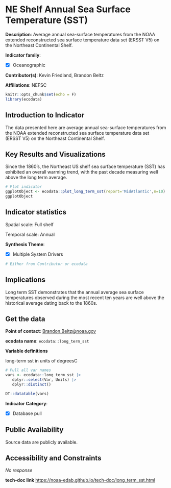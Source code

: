 # NE Shelf Annual Sea Surface Temperature (SST) {#long_term_sst}

**Description**: Average annual sea-surface temperatures from the NOAA extended reconstructed sea surface temperature data set (ERSST V5) on the Northeast Continental Shelf.

**Indicator family**: 

- [X] Oceanographic


**Contributor(s)**: Kevin Friedland, Brandon Beltz

**Affiliations**: NEFSC

```{r echo=FALSE}
knitr::opts_chunk$set(echo = F)
library(ecodata)
```
## Introduction to Indicator
The data presented here are average annual sea-surface temperatures from the NOAA extended reconstructed sea surface temperature data set (ERSST V5) on the Northeast Continental Shelf.

## Key Results and Visualizations
Since the 1860’s, the Northeast US shelf sea surface temperature (SST) has exhibited an overall warming trend, with the past decade measuring well above the long term average.

```{r plot_long_term_sstMAB}
# Plot indicator
ggplotObject <- ecodata::plot_long_term_sst(report='MidAtlantic',n=10)
ggplotObject
```


## Indicator statistics 
Spatial scale: Full shelf

Temporal scale: Annual

**Synthesis Theme**:

- [X] Multiple System Drivers


```{r autostats_long_term_sst}
# Either from Contributor or ecodata
```

## Implications
Long term SST demonstrates that the annual average sea surface temperatures observed during the most recent ten years are well above the historical average dating back to the 1860s.

## Get the data

**Point of contact**: [Brandon.Beltz@noaa.gov](mailto:Brandon.Beltz@noaa.gov){.email}

**ecodata name**: `ecodata::long_term_sst`

**Variable definitions**

long-term sst  in  units of degreesC

```{r vars_long_term_sst}
# Pull all var names
vars <- ecodata::long_term_sst |>
   dplyr::select(Var, Units) |>
   dplyr::distinct()

DT::datatable(vars)
```
**Indicator Category**:

- [X] Database pull


## Public Availability

Source data are publicly available.

## Accessibility and Constraints

_No response_

**tech-doc link**
<https://noaa-edab.github.io/tech-doc/long_term_sst.html>

